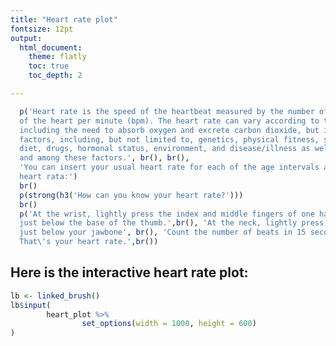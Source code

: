 ```yaml
---
title: "Heart rate plot"
fontsize: 12pt
output:
  html_document:
    theme: flatly
    toc: true
    toc_depth: 2

---
```


```r
  p('Heart rate is the speed of the heartbeat measured by the number of contractions (beats)
  of the heart per minute (bpm). The heart rate can vary according to the body\'s physical needs,
  including the need to absorb oxygen and excrete carbon dioxide, but is also modulated by numerous
  factors, including, but not limited to, genetics, physical fitness, stress or psychological status,
  diet, drugs, hormonal status, environment, and disease/illness as well as the interaction between
  and among these factors.', br(), br(),
  'You can insert your usual heart rate for each of the age intervals anc compare with the average american
  heart rata:')
  br()
  p(strong(h3('How can you know your heart rate?')))
  br()
  p('At the wrist, lightly press the index and middle fingers of one hand on the opposite wrist,
  just below the base of the thumb.',br(), 'At the neck, lightly press the side of the neck,
  just below your jawbone', br(), 'Count the number of beats in 15 seconds, and multiply by four.
  That\'s your heart rate.',br())
```

## Here is the interactive heart rate plot:

```r

lb <- linked_brush()
lb$input(
        heart_plot %>%
                set_options(width = 1000, height = 600)
)
```